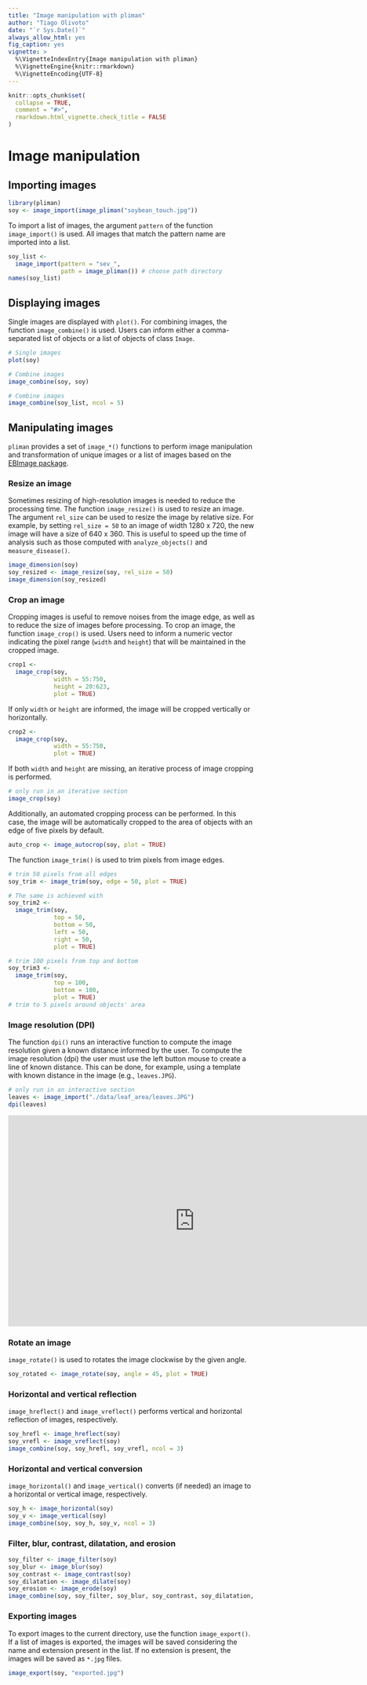 ```yaml
---
title: "Image manipulation with pliman"
author: "Tiago Olivoto"
date: "`r Sys.Date()`"
always_allow_html: yes
fig_caption: yes
vignette: >
  %\VignetteIndexEntry{Image manipulation with pliman}
  %\VignetteEngine{knitr::rmarkdown}
  %\VignetteEncoding{UTF-8}
---
```


```r
knitr::opts_chunk$set(
  collapse = TRUE,
  comment = "#>",
  rmarkdown.html_vignette.check_title = FALSE
)
```


# Image manipulation

## Importing images 

```r
library(pliman)
soy <- image_import(image_pliman("soybean_touch.jpg"))
```


To import a list of images, the argument `pattern` of the function `image_import()` is used. All images that match the pattern name are imported into a list.

```r
soy_list <- 
  image_import(pattern = "sev_",
               path = image_pliman()) # choose path directory
names(soy_list)
```




## Displaying images 
Single images are displayed with `plot()`. For combining images, the function `image_combine()` is used. Users can inform either a comma-separated list of objects or a list of objects of class `Image`.

```r
# Single images
plot(soy)


```



```r
# Combine images
image_combine(soy, soy)

# Combine images
image_combine(soy_list, ncol = 5)

```


## Manipulating images


`pliman` provides a set of `image_*()` functions to perform image manipulation and transformation of unique images or a list of images based on the [EBImage package](https://www.bioconductor.org/packages/release/bioc/vignettes/EBImage/inst/doc/EBImage-introduction.html).

### Resize an image
Sometimes resizing of high-resolution images is needed to reduce the processing time. The function `image_resize()` is used to resize an image. The argument `rel_size` can be used to resize the image by relative size. For example, by setting `rel_size = 50` to an image of width 1280 x 720, the new image will have a size of 640 x 360. This is useful to speed up the time of analysis such as those computed with `analyze_objects()` and `measure_disease()`.

```r
image_dimension(soy)
soy_resized <- image_resize(soy, rel_size = 50)
image_dimension(soy_resized)
```


### Crop an image
Cropping images is useful to remove noises from the image edge, as well as to reduce the size of images before processing. To crop an image, the function `image_crop()` is used. Users need to inform a numeric vector indicating the pixel range (`width` and `height`) that will be maintained in the cropped image.

```r
crop1 <-
  image_crop(soy,
             width = 55:750,
             height = 20:623,
             plot = TRUE)
```

If only `width` or `height` are informed, the image will be cropped vertically or horizontally.

```r
crop2 <-
  image_crop(soy,
             width = 55:750,
             plot = TRUE)
```

If both `width` and `height` are missing, an iterative process of image cropping is performed.

```r
# only run in an iterative section
image_crop(soy)
```


Additionally, an automated cropping process can be performed. In this case, the image will be automatically cropped to the area of objects with an edge of five pixels by default.

```r
auto_crop <- image_autocrop(soy, plot = TRUE)
```


The function `image_trim()` is used to trim pixels from image edges.


```r
# trim 50 pixels from all edges
soy_trim <- image_trim(soy, edge = 50, plot = TRUE)

# The same is achieved with
soy_trim2 <-
  image_trim(soy,
             top = 50,
             bottom = 50,
             left = 50,
             right = 50,
             plot = TRUE)

# trim 100 pixels from top and bottom
soy_trim3 <-
  image_trim(soy,
             top = 100,
             bottom = 100,
             plot = TRUE)
# trim to 5 pixels around objects' area

```




### Image resolution (DPI) {#dpi}
The function `dpi()` runs an interactive function to compute the image resolution given a known distance informed by the user. To compute the image resolution (dpi) the user must use the left button mouse to create a line of known distance. This can be done, for example, using a template with known distance in the image (e.g., `leaves.JPG`).

```r
# only run in an interactive section
leaves <- image_import("./data/leaf_area/leaves.JPG")
dpi(leaves)
```


<iframe width="760" height="430" src="https://www.youtube.com/embed/Rh10_pLgeng" title="YouTube video player" frameborder="0" allow="accelerometer; autoplay; clipboard-write; encrypted-media; gyroscope; picture-in-picture" allowfullscreen></iframe>



### Rotate an image
`image_rotate()` is used to rotates the image clockwise by the given angle.

```r
soy_rotated <- image_rotate(soy, angle = 45, plot = TRUE)
```


### Horizontal and vertical reflection
`image_hreflect()` and `image_vreflect()` performs vertical and horizontal reflection of images, respectively.

```r
soy_hrefl <- image_hreflect(soy)
soy_vrefl <- image_vreflect(soy)
image_combine(soy, soy_hrefl, soy_vrefl, ncol = 3)
```



### Horizontal and vertical conversion
`image_horizontal()` and `image_vertical()` converts (if needed) an image to a horizontal or vertical image, respectively.

```r
soy_h <- image_horizontal(soy)
soy_v <- image_vertical(soy)
image_combine(soy, soy_h, soy_v, ncol = 3)

```


### Filter, blur, contrast, dilatation, and erosion

```r
soy_filter <- image_filter(soy)
soy_blur <- image_blur(soy)
soy_contrast <- image_contrast(soy)
soy_dilatation <- image_dilate(soy)
soy_erosion <- image_erode(soy)
image_combine(soy, soy_filter, soy_blur, soy_contrast, soy_dilatation, soy_erosion)
```



### Exporting images
To export images to the current directory, use the function `image_export()`. If a list of images is exported, the images will be saved considering the name and extension present in the list. If no extension is present, the images will be saved as `*.jpg` files.

```r
image_export(soy, "exported.jpg")
```

